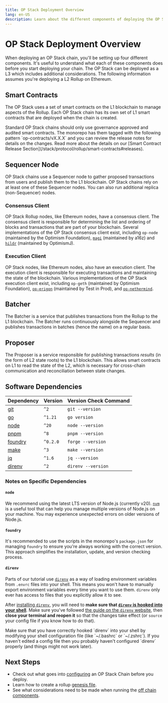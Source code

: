 ```yaml
---
title: OP Stack Deployment Overview
lang: en-US
description: Learn about the different components of deploying the OP Stack.
---
```



# OP Stack Deployment Overview

When deploying an OP Stack chain, you'll be setting up four different
components. It's useful to understand what each of these components does before
you start deploying your chain. The OP Stack can be deployed as a L3 which
includes additional considerations. The following information assumes you're
deploying a L2 Rollup on Ethereum.

## Smart Contracts

The OP Stack uses a set of smart contracts on the L1 blockchain to manage
aspects of the Rollup. Each OP Stack chain has its own set of L1 smart
contracts that are deployed when the chain is created.

<Callout type="warning">
  Standard OP Stack chains should only use governance approved and audited
  smart contracts. The monorepo has them tagged with the following pattern
  `op-contracts/vX.X.X` and you can review the release notes for details on the
  changes. Read more about the details on our [Smart Contract Release Section](/stack/protocol/rollup/smart-contracts#releases).
</Callout>

## Sequencer Node

OP Stack chains use a Sequencer node to gather proposed transactions from users
and publish them to the L1 blockchain. OP Stack chains rely on at least one of
these Sequencer nodes. You can also run additional replica (non-Sequencer)
nodes.

### Consensus Client

OP Stack Rollup nodes, like Ethereum nodes, have a consensus client. The
consensus client is responsible for determining the list and ordering of blocks
and transactions that are part of your blockchain. Several implementations of
the OP Stack consensus client exist, including `op-node` (maintained by the
Optimism Foundation), [`magi`](https://github.com/a16z/magi) (maintained by
a16z) and [`hildr`](https://github.com/optimism-java/hildr) (maintained by OptimismJ).

### Execution Client

OP Stack nodes, like Ethereum nodes, also have an execution client. The
execution client is responsible for executing transactions and maintaining the
state of the blockchain. Various implementations of the OP Stack execution
client exist, including `op-geth` (maintained by Optimism Foundation),
[`op-erigon`](https://github.com/testinprod-io/op-erigon)
(maintained by Test in Prod), and [`op-nethermind`](https://docs.nethermind.io/get-started/installing-nethermind/#supported-networks).

## Batcher

The Batcher is a service that publishes transactions from the Rollup to the L1
blockchain. The Batcher runs continuously alongside the Sequencer and publishes
transactions in batches (hence the name) on a regular basis.

## Proposer

The Proposer is a service responsible for publishing transactions *results* (in
the form of L2 state roots) to the L1 blockchain. This allows smart contracts
on L1 to read the state of the L2, which is necessary for cross-chain
communication and reconciliation between state changes.

## Software Dependencies

| Dependency                                                    | Version  | Version Check Command |
| ------------------------------------------------------------- | -------- | --------------------- |
| [git](https://git-scm.com/)                                   | `^2`     | `git --version`       |
| [go](https://go.dev/)                                         | `^1.21`  | `go version`          |
| [node](https://nodejs.org/en/)                                | `^20`    | `node --version`      |
| [pnpm](https://pnpm.io/installation)                          | `^8`     | `pnpm --version`      |
| [foundry](https://github.com/foundry-rs/foundry#installation) | `^0.2.0` | `forge --version`     |
| [make](https://linux.die.net/man/1/make)                      | `^3`     | `make --version`      |
| [jq](https://github.com/jqlang/jq)                            | `^1.6`   | `jq --version`        |
| [direnv](https://direnv.net)                                  | `^2`     | `direnv --version`    |

### Notes on Specific Dependencies

#### `node`

We recommend using the latest LTS version of Node.js (currently v20).
[`nvm`](https://github.com/nvm-sh/nvm) is a useful tool that can help you
manage multiple versions of Node.js on your machine. You may experience
unexpected errors on older versions of Node.js.

#### `foundry`

It's recommended to use the scripts in the monorepo's `package.json` for
managing `foundry` to ensure you're always working with the correct version.
This approach simplifies the installation, update, and version checking
process.

#### `direnv`

Parts of our tutorial use [`direnv`](https://direnv.net) as a way of loading
environment variables from `.envrc` files into your shell. This means you won't
have to manually export environment variables every time you want to use them.
`direnv` only ever has access to files that you explicitly allow it to see.

After [installing `direnv`](https://direnv.net/docs/installation.html), you
will need to **make sure that [`direnv` is hooked into your shell](https://direnv.net/docs/hook.html)**.
Make sure you've followed [the guide on the `direnv` website](https://direnv.net/docs/hook.html),
then **close your terminal and reopen it** so that the changes take effect (or
`source` your config file if you know how to do that).

<Callout>
  Make sure that you have correctly hooked `direnv` into your shell by modifying
  your shell configuration file (like `~/.bashrc` or `~/.zshrc`). If you haven't
  edited a config file then you probably haven't configured `direnv` properly
  (and things might not work later).
</Callout>

## Next Steps

*   Check out what goes into [configuring](/builders/chain-operators/management/configuration)
    an OP Stack Chain before you deploy.
*   Learn how to create a rollup [genesis file](/builders/chain-operators/deploy/genesis).
*   See what considerations need to be made when running the [off chain
    components](/builders/chain-operators/deploy/off-chain).
